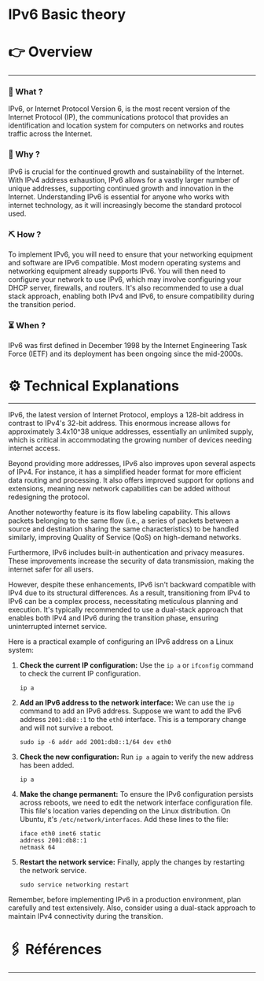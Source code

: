 # IPv6 Basic theory


# 👉 Overview

---

### 👀 What ?

IPv6, or Internet Protocol Version 6, is the most recent version of the Internet Protocol (IP), the communications protocol that provides an identification and location system for computers on networks and routes traffic across the Internet.


### 🧐 Why ?

IPv6 is crucial for the continued growth and sustainability of the Internet. With IPv4 address exhaustion, IPv6 allows for a vastly larger number of unique addresses, supporting continued growth and innovation in the Internet. Understanding IPv6 is essential for anyone who works with internet technology, as it will increasingly become the standard protocol used.


### ⛏️ How ?

To implement IPv6, you will need to ensure that your networking equipment and software are IPv6 compatible. Most modern operating systems and networking equipment already supports IPv6. You will then need to configure your network to use IPv6, which may involve configuring your DHCP server, firewalls, and routers. It's also recommended to use a dual stack approach, enabling both IPv4 and IPv6, to ensure compatibility during the transition period.


### ⏳ When ?

IPv6 was first defined in December 1998 by the Internet Engineering Task Force (IETF) and its deployment has been ongoing since the mid-2000s.


# ⚙️ Technical Explanations

---

IPv6, the latest version of Internet Protocol, employs a 128-bit address in contrast to IPv4's 32-bit address. This enormous increase allows for approximately 3.4x10^38 unique addresses, essentially an unlimited supply, which is critical in accommodating the growing number of devices needing internet access.

Beyond providing more addresses, IPv6 also improves upon several aspects of IPv4. For instance, it has a simplified header format for more efficient data routing and processing. It also offers improved support for options and extensions, meaning new network capabilities can be added without redesigning the protocol.

Another noteworthy feature is its flow labeling capability. This allows packets belonging to the same flow (i.e., a series of packets between a source and destination sharing the same characteristics) to be handled similarly, improving Quality of Service (QoS) on high-demand networks.

Furthermore, IPv6 includes built-in authentication and privacy measures. These improvements increase the security of data transmission, making the internet safer for all users.

However, despite these enhancements, IPv6 isn't backward compatible with IPv4 due to its structural differences. As a result, transitioning from IPv4 to IPv6 can be a complex process, necessitating meticulous planning and execution. It's typically recommended to use a dual-stack approach that enables both IPv4 and IPv6 during the transition phase, ensuring uninterrupted internet service.

Here is a practical example of configuring an IPv6 address on a Linux system:

1. **Check the current IP configuration:** Use the `ip a` or `ifconfig` command to check the current IP configuration.
    
    ```
    ip a
    
    ```
    
2. **Add an IPv6 address to the network interface:** We can use the `ip` command to add an IPv6 address. Suppose we want to add the IPv6 address `2001:db8::1` to the `eth0` interface. This is a temporary change and will not survive a reboot.
    
    ```
    sudo ip -6 addr add 2001:db8::1/64 dev eth0
    
    ```
    
3. **Check the new configuration:** Run `ip a` again to verify the new address has been added.
    
    ```
    ip a
    
    ```
    
4. **Make the change permanent:** To ensure the IPv6 configuration persists across reboots, we need to edit the network interface configuration file. This file's location varies depending on the Linux distribution. On Ubuntu, it's `/etc/network/interfaces`. Add these lines to the file:
    
    ```
    iface eth0 inet6 static
    address 2001:db8::1
    netmask 64
    
    ```
    
5. **Restart the network service:** Finally, apply the changes by restarting the network service.
    
    ```
    sudo service networking restart
    
    ```
    

Remember, before implementing IPv6 in a production environment, plan carefully and test extensively. Also, consider using a dual-stack approach to maintain IPv4 connectivity during the transition.

# 🖇️ Références

---
